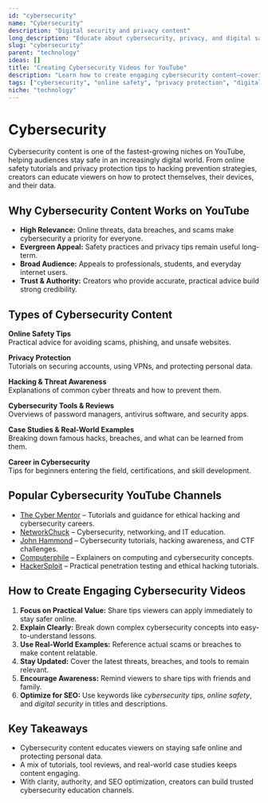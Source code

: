 ```yaml
---
id: "cybersecurity"
name: "Cybersecurity"
description: "Digital security and privacy content"
long_description: "Educate about cybersecurity, privacy, and digital safety practices"
slug: "cybersecurity"
parent: "technology"
ideas: []
title: "Creating Cybersecurity Videos for YouTube"
description: "Learn how to create engaging cybersecurity content—covering online safety, privacy protection, hacking prevention, and digital security awareness."
tags: ["cybersecurity", "online safety", "privacy protection", "digital security", "hacking prevention", "cyber threats", "internet safety tips"]
niche: "technology"
---
```


# Cybersecurity

Cybersecurity content is one of the fastest-growing niches on YouTube, helping audiences stay safe in an increasingly digital world. From online safety tutorials and privacy protection tips to hacking prevention strategies, creators can educate viewers on how to protect themselves, their devices, and their data.

## Why Cybersecurity Content Works on YouTube

- **High Relevance:** Online threats, data breaches, and scams make cybersecurity a priority for everyone.  
- **Evergreen Appeal:** Safety practices and privacy tips remain useful long-term.  
- **Broad Audience:** Appeals to professionals, students, and everyday internet users.  
- **Trust & Authority:** Creators who provide accurate, practical advice build strong credibility.  
 
## Types of Cybersecurity Content

**Online Safety Tips**  
Practical advice for avoiding scams, phishing, and unsafe websites.  

**Privacy Protection**  
Tutorials on securing accounts, using VPNs, and protecting personal data.  

**Hacking & Threat Awareness**  
Explanations of common cyber threats and how to prevent them.  

**Cybersecurity Tools & Reviews**  
Overviews of password managers, antivirus software, and security apps.  

**Case Studies & Real-World Examples**  
Breaking down famous hacks, breaches, and what can be learned from them.  

**Career in Cybersecurity**  
Tips for beginners entering the field, certifications, and skill development.  

## Popular Cybersecurity YouTube Channels

- [The Cyber Mentor](https://www.youtube.com/@TheCyberMentor) – Tutorials and guidance for ethical hacking and cybersecurity careers.  
- [NetworkChuck](https://www.youtube.com/@NetworkChuck) – Cybersecurity, networking, and IT education.  
- [John Hammond](https://www.youtube.com/@_JohnHammond) – Cybersecurity tutorials, hacking awareness, and CTF challenges.  
- [Computerphile](https://www.youtube.com/@Computerphile) – Explainers on computing and cybersecurity concepts.  
- [HackerSploit](https://www.youtube.com/@HackerSploit) – Practical penetration testing and ethical hacking tutorials.  

## How to Create Engaging Cybersecurity Videos

1. **Focus on Practical Value:** Share tips viewers can apply immediately to stay safer online.  
2. **Explain Clearly:** Break down complex cybersecurity concepts into easy-to-understand lessons.  
3. **Use Real-World Examples:** Reference actual scams or breaches to make content relatable.  
4. **Stay Updated:** Cover the latest threats, breaches, and tools to remain relevant.  
5. **Encourage Awareness:** Remind viewers to share tips with friends and family.  
6. **Optimize for SEO:** Use keywords like *cybersecurity tips*, *online safety*, and *digital security* in titles and descriptions.  

## Key Takeaways

- Cybersecurity content educates viewers on staying safe online and protecting personal data.  
- A mix of tutorials, tool reviews, and real-world case studies keeps content engaging.  
- With clarity, authority, and SEO optimization, creators can build trusted cybersecurity education channels.  
